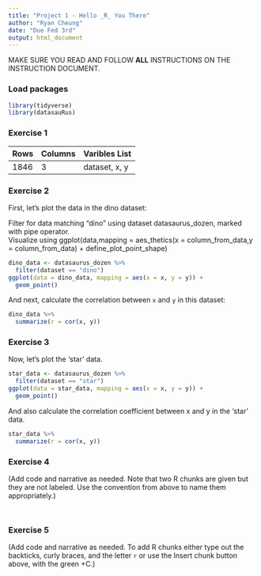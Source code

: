 ```yaml
---
title: "Project 1 - Hello _R_ You There"
author: "Ryan Cheung"
date: "Due Fed 3rd"
output: html_document
---
```


MAKE SURE YOU READ AND FOLLOW **ALL** INSTRUCTIONS ON THE INSTRUCTION DOCUMENT. 

### Load packages

```r
library(tidyverse) 
library(datasauRus)
```


### Exercise 1

|__Rows__|__Columns__|__Varibles List__|
|:------------|:------------|:------------|
|1846|3|dataset, x, y|

### Exercise 2

First, let's plot the data in the dino dataset:  
  
Filter for data matching "dino" using dataset datasaurus_dozen, marked with pipe operator.  
Visualize using ggplot(data,mapping = aes_thetics(x = column_from_data,y = column_from_data) + define_plot_point_shape)  

```r
dino_data <- datasaurus_dozen %>%
  filter(dataset == "dino")
ggplot(data = dino_data, mapping = aes(x = x, y = y)) +
  geom_point()
```

And next, calculate the correlation between `x` and `y` in this dataset:

```r
dino_data %>%
  summarize(r = cor(x, y))
```

### Exercise 3

Now, let's plot the 'star' data.

```r
star_data <- datasaurus_dozen %>%
  filter(dataset == "star")
ggplot(data = star_data, mapping = aes(x = x, y = y)) +
  geom_point()
```

And also calculate the correlation coefficient between x and y in the 'star' data.
 
```r
star_data %>%
  summarize(r = cor(x, y))
```

### Exercise 4

(Add code and narrative as needed. Note that two R chunks are given but they are not labeled. Use the convention from above to name them appropriately.)

```r


```

```r


```

### Exercise 5

(Add code and narrative as needed. To add R chunks either type out the backticks, curly braces, and the letter `r` or use the Insert chunk button above, with the green +C.)
